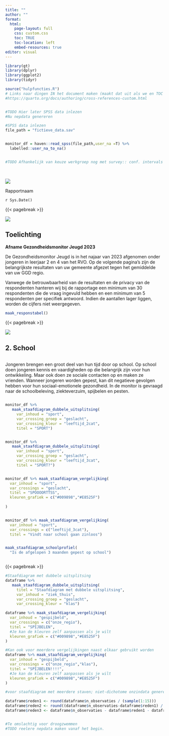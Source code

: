 ```yaml
---
title: ""
author: ""
format:
  html:
    page-layout: full
    css: custom.css
    toc: TRUE
    toc-location: left
    embed-resources: true
editor: visual
---
```


```r
library(gt)
library(dplyr)
library(ggplot2)
library(tidyr)

source("hulpfuncties.R")
# Links naar dingen IN het document maken (maakt dat uit als we en TOC hebben? Misschien voor PDF?) 
#https://quarto.org/docs/authoring/cross-references-custom.html


#TODO Hier later SPSS data inlezen
#Nu nepdata genereren 

#SPSS data inlezen
file_path = "fictieve_data.sav"


monitor_df = haven::read_spss(file_path,user_na =T) %>%
  labelled::user_na_to_na()


#TODO Afhankelijk van keuze werkgroep nog met survey:: conf. intervals & gewogen aantallen uitrekenen. 
```

\

::: voorblad_achtergrond
![](voorblad_alles.png)

::: voorblad_gemeentenaam
Rapportnaam
:::

::: voorblad_datum
`r Sys.Date()`
:::
:::

{{< pagebreak >}}

::: pagina_header_img
![](header_pagina.png)

::: pagina_header_titel
# Toelichting
:::
:::

**Afname Gezondheidsmonitor Jeugd 2023**

De Gezondheidsmonitor Jeugd is in het najaar van 2023 afgenomen onder jongeren in leerjaar 2 en 4 van het RVO. Op de volgende pagina’s zijn de belangrijkste resultaten van uw gemeente afgezet tegen het gemiddelde van uw GGD regio.

Vanwege de betrouwbaarheid van de resultaten en de privacy van de respondenten hanteren wij bij de rapportage een minimum van 30 respondenten die de vraag ingevuld hebben en een minimum van 5 respondenten per specifiek antwoord. Indien de aantallen lager liggen, worden de cijfers niet weergegeven.

```r

maak_responstabel()

```

{{< pagebreak >}}

::: pagina_header_img
![](header_pagina.png)

::: pagina_header_titel
# 2. School
:::
:::

::: {layout="[[30,30,30],[30,30,30]]"}
::: column
Jongeren brengen een groot deel van hun tijd door op school. Op school doen jongeren kennis en vaardigheden op die belangrijk zijn voor hun ontwikkeling. Maar ook doen ze sociale contacten op en maken ze vrienden. Wanneer jongeren worden gepest, kan dit negatieve gevolgen hebben voor hun sociaal-emotionele gezondheid. In de monitor is gevraagd naar de schoolbeleving, ziekteverzuim, spijbelen en pesten.
:::

::: column
```r
monitor_df %>% 
   maak_staafdiagram_dubbele_uitsplitsing(
     var_inhoud = "sport", 
     var_crossing_groep = "geslacht",
     var_crossing_kleur = "leeftijd_2cat",
     titel = "SPORT")

```
:::

::: column
```r
monitor_df %>% 
   maak_staafdiagram_dubbele_uitsplitsing(
     var_inhoud = "sport", 
     var_crossing_groep = "geslacht",
     var_crossing_kleur = "leeftijd_3cat",
     titel = "SPORT?")
```
:::

::: column
```r
monitor_df %>% maak_staafdiagram_vergelijking(
  var_inhoud = "sport",
  var_crossings = "geslacht",
  titel = "SPOOOORTTSS",
  kleuren_grafiek = c("#009898","#E8525F")
  
)
```
:::

::: column
```r
monitor_df %>% maak_staafdiagram_vergelijking(
  var_inhoud = "sport",
  var_crossings = c("leeftijd_3cat"),
  titel = "Vindt naar school gaan zinloos") 
```
:::

::: column
```r
maak_staafdiagram_schoolprofiel(
  "Is de afgelopen 3 maanden gepest op school")
```
:::
:::

{{< pagebreak >}}

```r
#Staafdiagram met dubbele uitsplitsing
dataframe %>% 
   maak_staafdiagram_dubbele_uitsplitsing(
     titel = "Staafdiagram met dubbele uitsplitsing",
     var_inhoud = "ziek_thuis", 
     var_crossing_groep = "geslacht",
     var_crossing_kleur = "klas")


```

```r
dataframe %>% maak_staafdiagram_vergelijking(
  var_inhoud = "gespijbeld",
  var_crossings = c("onze_regio"),
  titel = "SPIJBELEN",
  #Je kan de kleuren zelf aanpassen als je wilt
  kleuren_grafiek = c("#009898","#E8525F")
)
```

```r
#Kan ook voor meerdere vergelijkingen naast elkaar gebruikt worden
dataframe %>% maak_staafdiagram_vergelijking(
  var_inhoud = "gespijbeld",
  var_crossings = c("onze_regio","klas"),
  titel = "SPIJBELEN!!!!",
  #Je kan de kleuren zelf aanpassen als je wilt
  kleuren_grafiek = c("#009898","#E8525F")
)
```

```r

#voor staafdiagram met meerdere staven; niet-dichotome onzindata genereren

dataframe$reden1 <- round(dataframe$n_observaties / (sample(1:15)))
dataframe$reden2 <- round((dataframe$n_observaties-dataframe$reden1) / (sample(1:15)))
dataframe$reden3 <- dataframe$n_observaties - dataframe$reden1 - dataframe$reden2 


#Te omslachtig voor droogzwemmen
#TODO reelere nepdata maken vanaf het begin.
  
```
